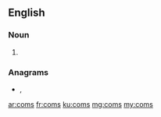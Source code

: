 {{also|čoms|.coms}}
==English==

===Noun===
{{head|en|noun plural form}}

# {{plural of|com|lang=en}}

===Anagrams===
* {{l|en|CMOS}}, {{l|en|mocs}}

[[ar:coms]]
[[fr:coms]]
[[ku:coms]]
[[mg:coms]]
[[my:coms]]